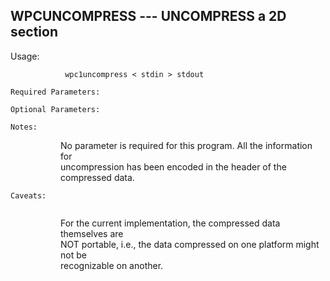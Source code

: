 == WPCUNCOMPRESS --- UNCOMPRESS a 2D section   ==                           
    
Usage:
                                                                   
::<source> wpc1uncompress < stdin > stdout    </source>                                    
                                                                       
 Required Parameters:                                                  
                                                                       
 Optional Parameters:                                                  
                                                                       
 Notes:                                                                
::  No parameter is required for this program. All the information for    
::  uncompression has been encoded in the header of the compressed data.  
                                                                        
 Caveats:                                                               
::  For the current implementation, the compressed data themselves are    
::  NOT portable, i.e., the data compressed on one platform might not be  
::  recognizable on another.                   
